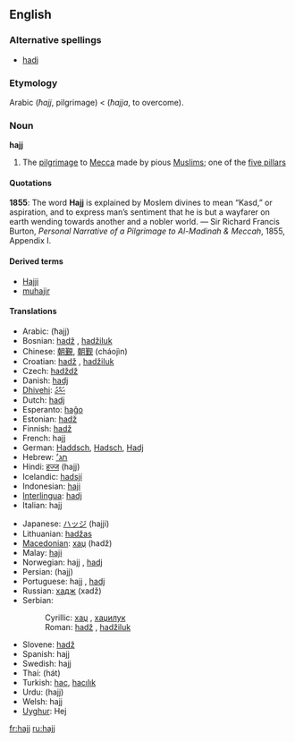 ==English==

===Alternative spellings===
* [[hadj]]

===Etymology===
Arabic {{Arab|[[حج]]}} (''ħajj'', pilgrimage) < {{Arab|[[حج]]}} (''ħajja'', to overcome).

===Noun===
{{wikipedia}}
'''hajj'''

# {{Islam}} The [[pilgrimage]] to [[Mecca]] made by pious [[Muslim]]s; one of the [[five pillars]]

====Quotations====
'''1855''': The word '''Hajj''' is explained by Moslem divines to mean “Kasd,” or aspiration, and to express man’s sentiment that he is but a wayfarer on earth wending towards another and a nobler world. &mdash; Sir Richard Francis Burton, ''Personal Narrative of a Pilgrimage to Al-Madinah & Meccah'', 1855, Appendix I.

====Derived terms====
* [[Hajji]]
* [[muhajir]]

====Translations====
{{top}}
* Arabic: {{Arab|[[حج]]}} (ħajj) {{m}}
* Bosnian: [[hadž]] {{m}}, [[hadžiluk]] {{m}}
* Chinese: [[朝覲]], [[朝觐]] (cháojìn)
* Croatian: [[hadž]] {{m}}, [[hadžiluk]] {{m}}
* Czech: [[hadždž]] {{m}}
* Danish: [[hadj]] {{g|Danish}}
* [[Dhivehi]]: [[ޙައްޖު]]
* Dutch: [[hadj]] {{m}}
* Esperanto: [[haĝo]]
* Estonian: [[hadž]]
* Finnish: [[hadž]]
* French: hajj {{m}}
* German: [[Haddsch]], [[Hadsch]], [[Hadj]] {{m}}
* Hebrew: [[חג׳]] {{m}}
* Hindi: [[हज्ज]] (hajj) {{m}}
* Icelandic: [[hadsjí]] {{n}}
* Indonesian: [[haji]]
* [[Interlingua]]: [[hadj]]
* Italian: hajj {{m}}
{{mid}}
* Japanese: [[ハッジ]] (hajji)
* Lithuanian: [[hadžas]] {{g|Lithuanian}}
* [[Macedonian]]: [[хаџ]] (hadž) {{m}}
* Malay: [[haji]]
* Norwegian: hajj {{g|Norwegian}} {{italbrac|Bokmål}}, [[hadj]] {{g|Norwegian}} {{italbrac|Nynorsk}}
* Persian: {{fa-Arab|[[حج]]}} (hajj)
* Portuguese: hajj {{m}}, [[hadj]] {{m}}
* Russian: [[хадж]] (xadž) {{m}}
* Serbian:
*: Cyrillic: [[хаџ#Serbian|хаџ]] {{m}}, [[хаџилук]] {{m}}
*: Roman: [[hadž#Serbian|hadž]] {{m}}, [[hadžiluk]] {{m}}
* Slovene: [[hadž]] {{m}}
* Spanish: hajj {{m}}
* Swedish: hajj {{c}}
* Thai: {{Thai|[[ฮัจญ์]]}} (hát)
* Turkish: [[hac]], [[hacılık]]
* Urdu: {{ur-Arab|[[حج]]}} (hajj) {{m}}
* Welsh: hajj {{g|Welsh}}
* [[Uyghur]]: Hej
{{bottom}}

[[fr:hajj]]
[[ru:hajj]]